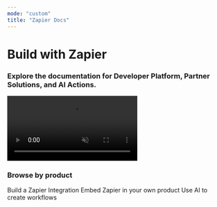 ```yaml
---
mode: "custom"
title: "Zapier Docs"
---
```


<div style={{
  display: 'flex',
  flexDirection: 'row',
  alignItems: 'center',
  justifyContent: 'center',
  textAlign: 'left',
  padding: '6rem 2rem',
  width: '80%',
  borderBottom: '2px solid #FF4F00',
  margin: '0 auto',
}}>
  <div style={{
    maxWidth: '600px',
    marginRight: '2rem', // Added margin to separate text from image
  }}>
    <h1 style={{
      fontSize: '3.5rem',
      fontWeight: 'bold',
      marginBottom: '1rem',
    }}>
      Build with Zapier
    </h1>
    <h3 style={{
      fontSize: '1.5rem',
      marginBottom: '1rem',
    }}>
      Explore the documentation for Developer Platform, Partner Solutions, and AI Actions.
    </h3>
 
  </div>
  <video
    autoPlay
    muted
    loop
    playsInline
    className="aspect-video"
    src="https://framerusercontent.com/assets/rOWbX3oZetZ0NpxzV5Bp4sBeVIE.mp4"
  ></video>
</div>


<div style={{
  padding: '1rem 1rem',
}}>
  <h3 style={{
    fontSize: '2rem',
    fontWeight: 'bold',
    marginBottom: '2rem',
    textAlign: 'center',
  }}>
    Browse by product
  </h3>
  <div style={{
    display: 'flex',
    justifyContent: 'center',
    flexWrap: 'wrap',
    gap: '0.5rem',
  }}>
    <CardGroup cols={3}>
    <Card title="Platform Documentation" href="/platform" icon="play">
      Build a Zapier Integration
    </Card>
    <Card title="Partner Solutions" href="/partner-solutions/getting-started" icon="code-simple">
      Embed Zapier in your own product
    </Card>
    <Card title="AI Actions" href="/ai-actions" icon="code">
      Use AI to create workflows
    </Card>
  </CardGroup>
  </div>
</div>
